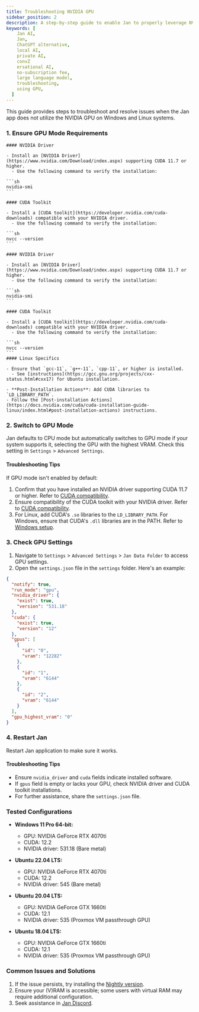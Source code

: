 ```yaml
---
title: Troubleshooting NVIDIA GPU
sidebar_position: 2
description: A step-by-step guide to enable Jan to properly leverage NVIDIA GPU resources, avoiding performance issues.
keywords: [
    Jan AI,
    Jan,
    ChatGPT alternative,
    local AI,
    private AI,
    convZ
    ersational AI,
    no-subscription fee,
    large language model,
    troubleshooting,
    using GPU,
  ]
---
```


<head>
    <title>Troubleshooting NVIDIA GPU</title>
    <meta name="description" content="A step-by-step guide to enable Jan to properly leverage NVIDIA GPU resources, avoiding performance issues. Learn how to troubleshoot and resolve issues when Jan does not utilize the NVIDIA GPU on Windows and Linux systems.">
    <meta name="keywords" content="Jan AI, Jan, ChatGPT alternative, local AI, private AI, conversational AI, no-subscription fee, large language model, troubleshooting, using GPU">
    <meta property="og:title" content="Troubleshooting NVIDIA GPU">
    <meta property="og:description" content="A step-by-step guide to enable Jan to properly leverage NVIDIA GPU resources, avoiding performance issues. Learn how to troubleshoot and resolve issues when Jan does not utilize the NVIDIA GPU on Windows and Linux systems.">
    <meta property="og:image" content="https://yourwebsite.com/img/troubleshooting-nvidia-gpu.png">
    <meta property="og:url" content="https://yourwebsite.com/troubleshooting-nvidia-gpu">
    <meta name="twitter:card" content="summary_large_image">
    <meta name="twitter:title" content="Troubleshooting NVIDIA GPU">
    <meta name="twitter:description" content="A step-by-step guide to enable Jan to properly leverage NVIDIA GPU resources, avoiding performance issues. Learn how to troubleshoot and resolve issues when Jan does not utilize the NVIDIA GPU on Windows and Linux systems.">
    <meta name="twitter:image" content="https://yourwebsite.com/img/troubleshooting-nvidia-gpu.png">
</head>



This guide provides steps to troubleshoot and resolve issues when the Jan app does not utilize the NVIDIA GPU on Windows and Linux systems.

### 1. Ensure GPU Mode Requirements

<Tabs>
  <TabItem value="windows" label="Windows">
    
    #### NVIDIA Driver

    - Install an [NVIDIA Driver](https://www.nvidia.com/Download/index.aspx) supporting CUDA 11.7 or higher.
      - Use the following command to verify the installation:

    ```sh
    nvidia-smi
    ```

    #### CUDA Toolkit

    - Install a [CUDA toolkit](https://developer.nvidia.com/cuda-downloads) compatible with your NVIDIA driver.
      - Use the following command to verify the installation:

    ```sh
    nvcc --version
    ```

  </TabItem>
  <TabItem value="linux" label="Linux">
    
    #### NVIDIA Driver

    - Install an [NVIDIA Driver](https://www.nvidia.com/Download/index.aspx) supporting CUDA 11.7 or higher.
      - Use the following command to verify the installation:

    ```sh
    nvidia-smi
    ```

    #### CUDA Toolkit

    - Install a [CUDA toolkit](https://developer.nvidia.com/cuda-downloads) compatible with your NVIDIA driver.
      - Use the following command to verify the installation:

    ```sh
    nvcc --version
    ```
    #### Linux Specifics

    - Ensure that `gcc-11`, `g++-11`, `cpp-11`, or higher is installed.
      - See [instructions](https://gcc.gnu.org/projects/cxx-status.html#cxx17) for Ubuntu installation.

    - **Post-Installation Actions**: Add CUDA libraries to `LD_LIBRARY_PATH`.
    - Follow the [Post-installation Actions](https://docs.nvidia.com/cuda/cuda-installation-guide-linux/index.html#post-installation-actions) instructions.

  </TabItem>
</Tabs>

### 2. Switch to GPU Mode

Jan defaults to CPU mode but automatically switches to GPU mode if your system supports it, selecting the GPU with the highest VRAM. Check this setting in `Settings` > `Advanced Settings`.

#### Troubleshooting Tips

If GPU mode isn't enabled by default:

1. Confirm that you have installed an NVIDIA driver supporting CUDA 11.7 or higher. Refer to [CUDA compatibility](https://docs.nvidia.com/deploy/cuda-compatibility/index.html#binary-compatibility__table-toolkit-driver).
2. Ensure compatibility of the CUDA toolkit with your NVIDIA driver. Refer to [CUDA compatibility](https://docs.nvidia.com/deploy/cuda-compatibility/index.html#binary-compatibility__table-toolkit-driver).
3. For Linux, add CUDA's `.so` libraries to the `LD_LIBRARY_PATH`. For Windows, ensure that CUDA's `.dll` libraries are in the PATH. Refer to [Windows setup](https://docs.nvidia.com/cuda/cuda-installation-guide-microsoft-windows/index.html#environment-setup).

### 3. Check GPU Settings

1. Navigate to `Settings` > `Advanced Settings` > `Jan Data Folder` to access GPU settings.
2. Open the `settings.json` file in the `settings` folder. Here's an example:

```json title="~/jan/settings/settings.json"
{
  "notify": true,
  "run_mode": "gpu",
  "nvidia_driver": {
    "exist": true,
    "version": "531.18"
  },
  "cuda": {
    "exist": true,
    "version": "12"
  },
  "gpus": [
    {
      "id": "0",
      "vram": "12282"
    },
    {
      "id": "1",
      "vram": "6144"
    },
    {
      "id": "2",
      "vram": "6144"
    }
  ],
  "gpu_highest_vram": "0"
}
```
### 4. Restart Jan
Restart Jan application to make sure it works.

#### Troubleshooting Tips

 - Ensure `nvidia_driver` and `cuda` fields indicate installed software.
 - If `gpus` field is empty or lacks your GPU, check NVIDIA driver and CUDA toolkit installations.
 - For further assistance, share the `settings.json` file.

### Tested Configurations

- **Windows 11 Pro 64-bit:**
  - GPU: NVIDIA GeForce RTX 4070ti
  - CUDA: 12.2
  - NVIDIA driver: 531.18 (Bare metal)

- **Ubuntu 22.04 LTS:**
  - GPU: NVIDIA GeForce RTX 4070ti
  - CUDA: 12.2
  - NVIDIA driver: 545 (Bare metal)

- **Ubuntu 20.04 LTS:**
  - GPU: NVIDIA GeForce GTX 1660ti
  - CUDA: 12.1
  - NVIDIA driver: 535 (Proxmox VM passthrough GPU)

- **Ubuntu 18.04 LTS:**
  - GPU: NVIDIA GeForce GTX 1660ti
  - CUDA: 12.1
  - NVIDIA driver: 535 (Proxmox VM passthrough GPU)

### Common Issues and Solutions

1. If the issue persists, try installing the [Nightly version](https://jan.ai/install/nightly/).
2. Ensure your (V)RAM is accessible; some users with virtual RAM may require additional configuration.
3. Seek assistance in [Jan Discord](https://discord.gg/mY69SZaMaC).